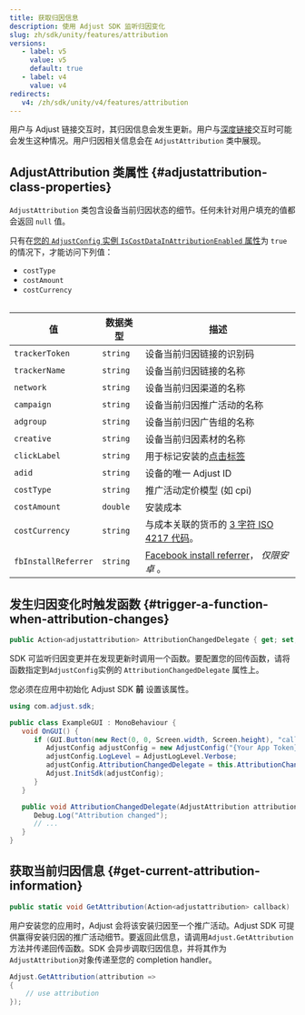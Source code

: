 ```yaml
---
title: 获取归因信息
description: 使用 Adjust SDK 监听归因变化
slug: zh/sdk/unity/features/attribution
versions:
   - label: v5
     value: v5
     default: true
   - label: v4
     value: v4
redirects:
   v4: /zh/sdk/unity/v4/features/attribution
---
```


用户与 Adjust 链接交互时，其归因信息会发生更新。用户与[深度链接](https://help.adjust.com/zh/article/deep-links)交互时可能会发生这种情况。用户归因相关信息会在 `AdjustAttribution` 类中展现。

## AdjustAttribution 类属性 {#adjustattribution-class-properties}

`AdjustAttribution` 类包含设备当前归因状态的细节。任何未针对用户填充的值都会返回 `null` 值。

<Callout type="note">

只有在[您的 `AdjustConfig` 实例 `IsCostDataInAttributionEnabled` 属性](/zh/sdk/android/configuration#enable-cost-data-sending)为 `true` 的情况下，才能访问下列值：

-  `costType`
-  `costAmount`
-  `costCurrency`

</Callout>
<Table>

| 值                  | 数据类型 | 描述                                                                                                        |
| ------------------- | -------- | ----------------------------------------------------------------------------------------------------------- |
| `trackerToken`      | `string` | 设备当前归因链接的识别码                                                                                    |
| `trackerName`       | `string` | 设备当前归因链接的名称                                                                                      |
| `network`           | `string` | 设备当前归因渠道的名称                                                                                      |
| `campaign`          | `string` | 设备当前归因推广活动的名称                                                                                  |
| `adgroup`           | `string` | 设备当前归因广告组的名称                                                                                    |
| `creative`          | `string` | 设备当前归因素材的名称                                                                                      |
| `clickLabel`        | `string` | 用于标记安装的[点击标签](https://help.adjust.com/zh/article/user-rewards)                                   |
| `adid`              | `string` | 设备的唯一 Adjust ID                                                                                        |
| `costType`          | `string` | 推广活动定价模型 \(如 cpi\)                                                                                 |
| `costAmount`        | `double` | 安装成本                                                                                                    |
| `costCurrency`      | `string` | 与成本关联的货币的 [3 字符 ISO 4217 代码](https://www.iban.com/currency-codes)。                            |
| `fbInstallReferrer` | `string` | [Facebook install referrer](https://developers.facebook.com/docs/app-ads/install-referrer/)， _仅限安卓_ 。 |

</Table>

## 发生归因变化时触发函数 {#trigger-a-function-when-attribution-changes}

<CodeBlock title="属性声明">

```cs
public Action<adjustattribution> AttributionChangedDelegate { get; set; }
```

</CodeBlock>

SDK 可监听归因变更并在发现更新时调用一个函数。要配置您的回传函数，请将函数指定到`AdjustConfig`实例的 `AttributionChangedDelegate` 属性上。

<Callout type="important">

您必须在应用中初始化 Adjust SDK **前** 设置该属性。

</Callout>
<CodeBlock highlight="{range: 8}, {range: 13-16}">

```cs
using com.adjust.sdk;

public class ExampleGUI : MonoBehaviour {
   void OnGUI() {
      if (GUI.Button(new Rect(0, 0, Screen.width, Screen.height), "callback")) {
         AdjustConfig adjustConfig = new AdjustConfig("{Your App Token}", AdjustEnvironmentSandbox);
         adjustConfig.LogLevel = AdjustLogLevel.Verbose;
         adjustConfig.AttributionChangedDelegate = this.AttributionChangedDelegate;
         Adjust.InitSdk(adjustConfig);
      }
   }

   public void AttributionChangedDelegate(AdjustAttribution attribution) {
      Debug.Log("Attribution changed");
      // ...
   }
}
```

</CodeBlock>

## 获取当前归因信息 {#get-current-attribution-information}

<CodeBlock title="方法签名">

```cs
public static void GetAttribution(Action<adjustattribution> callback)
```

</CodeBlock>

用户安装您的应用时，Adjust 会将该安装归因至一个推广活动。Adjust SDK 可提供赢得安装归因的推广活动细节。要返回此信息，请调用`Adjust.GetAttribution`方法并传递回传函数。SDK 会异步调取归因信息，并将其作为`AdjustAttribution`对象传递至您的 completion handler。

```cs
Adjust.GetAttribution(attribution =>
{
    // use attribution
});
```
